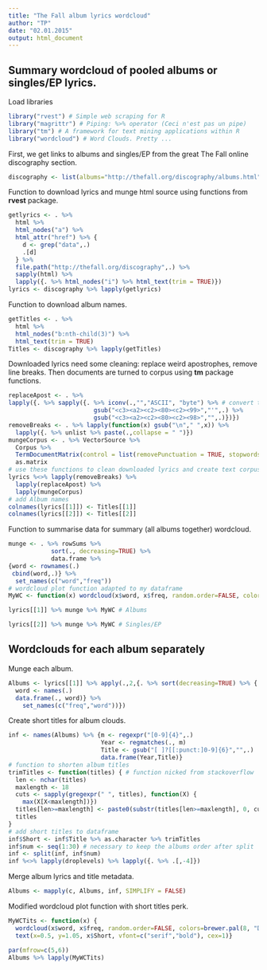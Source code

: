 ```yaml
---
title: "The Fall album lyrics wordcloud"
author: "TP"
date: "02.01.2015"
output: html_document
---
```


## Summary wordcloud of pooled albums or singles/EP lyrics.

Load libraries
```r
library("rvest") # Simple web scraping for R
library("magrittr") # Piping: %>% operator (Ceci n'est pas un pipe)
library("tm") # A framework for text mining applications within R
library("wordcloud") # Word Clouds. Pretty ...
```

First, we get links to albums and singles/EP from the great The Fall online discography section. 

```r
discography <- list(albums="http://thefall.org/discography/albums.html",singles="http://thefall.org/discography/singles.html")
```

Function to download lyrics and munge html source using functions from **rvest** package.

```r
getlyrics <- . %>%
  html %>%
  html_nodes("a") %>% 
  html_attr("href") %>% {
    d <- grep("data",.)
    .[d]
  } %>% 
  file.path("http://thefall.org/discography",.) %>%
  sapply(html) %>% 
  lapply({. %>% html_nodes("i") %>% html_text(trim = TRUE)}) 
lyrics <- discography %>% lapply(getlyrics)
```

Function to download album names.

```r
getTitles <- . %>%
  html %>%
  html_nodes("b:nth-child(3)") %>% 
  html_text(trim = TRUE)
Titles <- discography %>% lapply(getTitles)
```

Downloaded lyrics need some cleaning: replace weird apostrophes, remove line breaks. Then documents are turned to corpus using **tm** package functions. 

```r
replaceApost <- . %>% 
lapply({. %>% sapply({. %>% iconv(.,"","ASCII", "byte") %>% # convert to ascii to make apostrophes accessible via regex
                        gsub("<c3><a2><c2><80><c2><99>","'",.) %>% 
                        gsub("<c3><a2><c2><80><c2><98>","",.)})})
removeBreaks <- . %>% lapply(function(x) gsub("\n"," ",x)) %>% 
  lapply({. %>% unlist %>% paste(.,collapse = " ")})
mungeCorpus <- . %>% VectorSource %>% 
  Corpus %>% 
  TermDocumentMatrix(control = list(removePunctuation = TRUE, stopwords = TRUE, removeNumbers = TRUE)) %>% 
  as.matrix
# use these functions to clean downloaded lyrics and create text corpus
lyrics %<>% lapply(removeBreaks) %>% 
  lapply(replaceApost) %>% 
  lapply(mungeCorpus)
# add Album names
colnames(lyrics[[1]]) <- Titles[[1]]
colnames(lyrics[[2]]) <- Titles[[2]]
```

Function to summarise data for summary (all albums together) wordcloud.

```r
munge <- . %>% rowSums %>%
            sort(., decreasing=TRUE) %>% 
            data.frame %>%
{word <- rownames(.)
 cbind(word,.)} %>%
  set_names(c("word","freq"))
# wordcloud plot function adapted to my dataframe
MyWC <- function(x) wordcloud(x$word, x$freq, random.order=FALSE, colors=brewer.pal(8, "Dark2"))
```

```r
lyrics[[1]] %>% munge %>% MyWC # Albums
```

```r
lyrics[[2]] %>% munge %>% MyWC # Singles/EP
```

## Wordclouds for each album separately

Munge each album.

```r
Albums <- lyrics[[1]] %>% apply(.,2,{. %>% sort(decreasing=TRUE) %>% {
  word <- names(.)
  data.frame(., word)} %>% 
    set_names(c("freq","word"))})

```

Create short titles for album clouds. 

```r
inf <- names(Albums) %>% {m <- regexpr("[0-9]{4}",.)
                          Year <- regmatches(., m)
                          Title <- gsub("[ ]?[[:punct:]0-9]{6}","",.)
                          data.frame(Year,Title)}
# function to shorten album titles
trimTitles <- function(titles) { # function nicked from stackoverflow
  len <- nchar(titles)
  maxlength <- 18
  cuts <- sapply(gregexpr(" ", titles), function(X) {
    max(X[X<maxlength])})
  titles[len>=maxlength] <- paste0(substr(titles[len>=maxlength], 0, cuts[len>=maxlength]), "..")
  titles
}
# add short titles to dataframe
inf$Short <- inf$Title %>% as.character %>% trimTitles
inf$num <- seq(1:30) # necessary to keep the albums order after split
inf <- split(inf, inf$num)
inf %<>% lapply(droplevels) %>% lapply({. %>% .[,-4]})
```

Merge album lyrics and title metadata.

```r
Albums <- mapply(c, Albums, inf, SIMPLIFY = FALSE)
```


Modified wordcloud plot function with short titles perk.

```r
MyWCTits <- function(x) {
  wordcloud(x$word, x$freq, random.order=FALSE, colors=brewer.pal(8, "Dark2"))
  text(x=0.5, y=1.05, x$Short, vfont=c("serif","bold"), cex=1)}
```


```r
par(mfrow=c(5,6))
Albums %>% lapply(MyWCTits)
```
